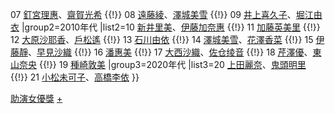 {{Navbox
|name=聲優獎助演女優獎
|title=[[聲優獎|{{color|#dd8|聲優獎}}]]助演女優獎
|basestyle=background-color:#000153;color:#dd8
|listclass = hlist
|group1=2000年代
|list1=06 [[小清水亞美]]、[[後藤邑子]] {{!}} 07 [[釘宮理惠]]、[[齋賀光希]] {{!}} 08 [[遠藤綾]]、[[澤城美雪]] {{!}} 09 [[井上喜久子]]、[[堀江由衣]]
|group2=2010年代
|list2=10 [[新井里美]]、[[伊藤加奈惠]] {{!}} 11 [[加藤英美里]] {{!}} 12 [[大原沙耶香]]、[[戶松遙]] {{!}} 13 [[石川由依]] {{!}} 14 [[澤城美雪]]、[[花澤香菜]] {{!}} 15 [[伊藤靜]]、[[早見沙織]] {{!}} 16 [[潘惠美]] {{!}} 17 [[大西沙織]]、[[佐仓绫音]] {{!}} 18 [[芹澤優]]、[[東山奈央]] {{!}} 19 [[種崎敦美]]
|group3=2020年代
|list3=20 [[上田麗奈]]、[[鬼頭明里]] {{!}} 21 [[小松未可子]]、[[高橋李依]]
}}<noinclude>
[[Category:聲優獎模板|助演女優獎]]
[[Category:聲優獎助演女優獎得主|+]]
</noinclude>